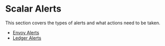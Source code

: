 # Scalar Alerts

This section covers the types of alerts and what actions need to be taken.

* [Envoy Alerts](Envoy.mdx)
* [Ledger Alerts](Ledger.mdx)
